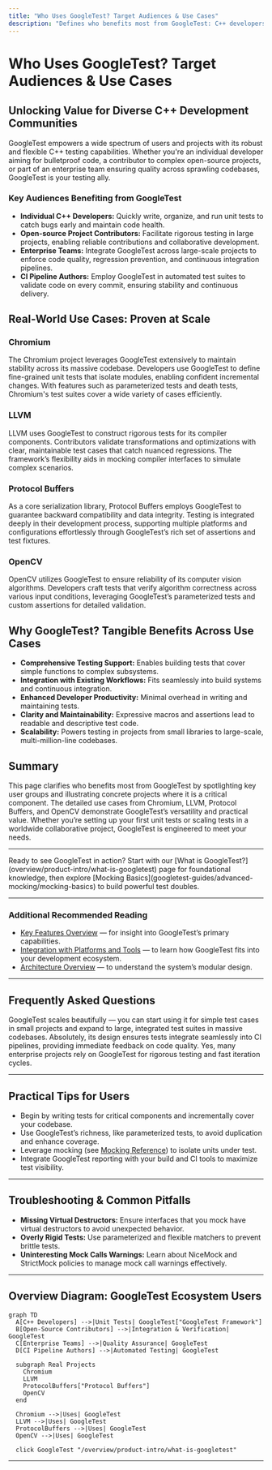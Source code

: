 ```yaml
---
title: "Who Uses GoogleTest? Target Audiences & Use Cases"
description: "Defines who benefits most from GoogleTest: C++ developers, open-source project contributors, enterprise teams, and CI pipeline authors. Provides illustrative use cases drawn from real projects like Chromium, LLVM, Protocol Buffers, and OpenCV."
---
```


# Who Uses GoogleTest? Target Audiences & Use Cases

## Unlocking Value for Diverse C++ Development Communities

GoogleTest empowers a wide spectrum of users and projects with its robust and flexible C++ testing capabilities. Whether you're an individual developer aiming for bulletproof code, a contributor to complex open-source projects, or part of an enterprise team ensuring quality across sprawling codebases, GoogleTest is your testing ally.

### Key Audiences Benefiting from GoogleTest

- **Individual C++ Developers:** Quickly write, organize, and run unit tests to catch bugs early and maintain code health.
- **Open-source Project Contributors:** Facilitate rigorous testing in large projects, enabling reliable contributions and collaborative development.
- **Enterprise Teams:** Integrate GoogleTest across large-scale projects to enforce code quality, regression prevention, and continuous integration pipelines.
- **CI Pipeline Authors:** Employ GoogleTest in automated test suites to validate code on every commit, ensuring stability and continuous delivery.

## Real-World Use Cases: Proven at Scale

### Chromium

The Chromium project leverages GoogleTest extensively to maintain stability across its massive codebase. Developers use GoogleTest to define fine-grained unit tests that isolate modules, enabling confident incremental changes. With features such as parameterized tests and death tests, Chromium's test suites cover a wide variety of cases efficiently.

### LLVM

LLVM uses GoogleTest to construct rigorous tests for its compiler components. Contributors validate transformations and optimizations with clear, maintainable test cases that catch nuanced regressions. The framework’s flexibility aids in mocking compiler interfaces to simulate complex scenarios.

### Protocol Buffers

As a core serialization library, Protocol Buffers employs GoogleTest to guarantee backward compatibility and data integrity. Testing is integrated deeply in their development process, supporting multiple platforms and configurations effortlessly through GoogleTest’s rich set of assertions and test fixtures.

### OpenCV

OpenCV utilizes GoogleTest to ensure reliability of its computer vision algorithms. Developers craft tests that verify algorithm correctness across various input conditions, leveraging GoogleTest’s parameterized tests and custom assertions for detailed validation.

## Why GoogleTest? Tangible Benefits Across Use Cases

- **Comprehensive Testing Support:** Enables building tests that cover simple functions to complex subsystems.
- **Integration with Existing Workflows:** Fits seamlessly into build systems and continuous integration.
- **Enhanced Developer Productivity:** Minimal overhead in writing and maintaining tests.
- **Clarity and Maintainability:** Expressive macros and assertions lead to readable and descriptive test code.
- **Scalability:** Powers testing in projects from small libraries to large-scale, multi-million-line codebases.

## Summary

This page clarifies who benefits most from GoogleTest by spotlighting key user groups and illustrating concrete projects where it is a critical component. The detailed use cases from Chromium, LLVM, Protocol Buffers, and OpenCV demonstrate GoogleTest’s versatility and practical value. Whether you’re setting up your first unit tests or scaling tests in a worldwide collaborative project, GoogleTest is engineered to meet your needs.

---

<Callout title="Jumpstart Your Testing Journey">
Ready to see GoogleTest in action? Start with our [What is GoogleTest?](overview/product-intro/what-is-googletest) page for foundational knowledge, then explore [Mocking Basics](googletest-guides/advanced-mocking/mocking-basics) to build powerful test doubles.
</Callout>

---

### Additional Recommended Reading

- [Key Features Overview](overview/features-usecases/feature-tour) — for insight into GoogleTest’s primary capabilities.
- [Integration with Platforms and Tools](overview/features-usecases/integration-overview) — to learn how GoogleTest fits into your development ecosystem.
- [Architecture Overview](overview/product-intro/architecture-overview) — to understand the system’s modular design.

---

## Frequently Asked Questions

<AccordionGroup title="Who is GoogleTest designed for?">
<Accordion title="Is GoogleTest suitable for small projects or only large ones?">
GoogleTest scales beautifully — you can start using it for simple test cases in small projects and expand to large, integrated test suites in massive codebases.
</Accordion>
<Accordion title="Can GoogleTest be used in continuous integration environments?">
Absolutely, its design ensures tests integrate seamlessly into CI pipelines, providing immediate feedback on code quality.
</Accordion>
<Accordion title="Are there examples of successful enterprise adoption?">
Yes, many enterprise projects rely on GoogleTest for rigorous testing and fast iteration cycles.
</Accordion>
</AccordionGroup>

---

## Practical Tips for Users

- Begin by writing tests for critical components and incrementally cover your codebase.
- Use GoogleTest’s richness, like parameterized tests, to avoid duplication and enhance coverage.
- Leverage mocking (see [Mocking Reference](docs/reference/mocking.md)) to isolate units under test.
- Integrate GoogleTest reporting with your build and CI tools to maximize test visibility.

---

## Troubleshooting & Common Pitfalls

- **Missing Virtual Destructors:** Ensure interfaces that you mock have virtual destructors to avoid unexpected behavior.
- **Overly Rigid Tests:** Use parameterized and flexible matchers to prevent brittle tests.
- **Uninteresting Mock Calls Warnings:** Learn about NiceMock and StrictMock policies to manage mock call warnings effectively.

---

## Overview Diagram: GoogleTest Ecosystem Users

```mermaid
graph TD
  A[C++ Developers] -->|Unit Tests| GoogleTest["GoogleTest Framework"]
  B[Open-Source Contributors] -->|Integration & Verification| GoogleTest
  C[Enterprise Teams] -->|Quality Assurance| GoogleTest
  D[CI Pipeline Authors] -->|Automated Testing| GoogleTest

  subgraph Real Projects
    Chromium
    LLVM
    ProtocolBuffers["Protocol Buffers"]
    OpenCV
  end

  Chromium -->|Uses| GoogleTest
  LLVM -->|Uses| GoogleTest
  ProtocolBuffers -->|Uses| GoogleTest
  OpenCV -->|Uses| GoogleTest

  click GoogleTest "/overview/product-intro/what-is-googletest"
```

---